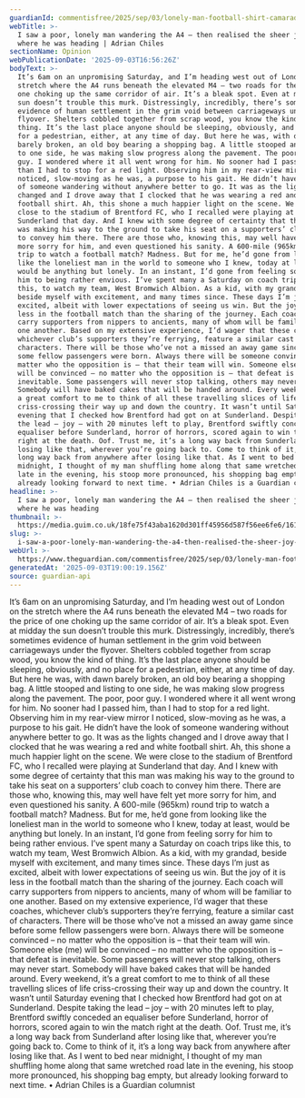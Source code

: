 ```yaml
---
guardianId: commentisfree/2025/sep/03/lonely-man-football-shirt-camaraderie
webTitle: >-
  I saw a poor, lonely man wandering the A4 – then realised the sheer joy of
  where he was heading | Adrian Chiles
sectionName: Opinion
webPublicationDate: '2025-09-03T16:56:26Z'
bodyText: >-
  It’s 6am on an unpromising Saturday, and I’m heading west out of London on the
  stretch where the A4 runs beneath the elevated M4 – two roads for the price of
  one choking up the same corridor of air. It’s a bleak spot. Even at midday the
  sun doesn’t trouble this murk. Distressingly, incredibly, there’s sometimes
  evidence of human settlement in the grim void between carriageways under the
  flyover. Shelters cobbled together from scrap wood, you know the kind of
  thing. It’s the last place anyone should be sleeping, obviously, and no place
  for a pedestrian, either, at any time of day. But here he was, with dawn
  barely broken, an old boy bearing a shopping bag. A little stooped and listing
  to one side, he was making slow progress along the pavement. The poor, poor
  guy. I wondered where it all went wrong for him. No sooner had I passed him,
  than I had to stop for a red light. Observing him in my rear-view mirror I
  noticed, slow-moving as he was, a purpose to his gait. He didn’t have the look
  of someone wandering without anywhere better to go. It was as the lights
  changed and I drove away that I clocked that he was wearing a red and white
  football shirt. Ah, this shone a much happier light on the scene. We were
  close to the stadium of Brentford FC, who I recalled were playing at
  Sunderland that day. And I knew with some degree of certainty that this man
  was making his way to the ground to take his seat on a supporters’ club coach
  to convey him there. There are those who, knowing this, may well have felt yet
  more sorry for him, and even questioned his sanity. A 600-mile (965km) round
  trip to watch a football match? Madness. But for me, he’d gone from looking
  like the loneliest man in the world to someone who I knew, today at least,
  would be anything but lonely. In an instant, I’d gone from feeling sorry for
  him to being rather envious. I’ve spent many a Saturday on coach trips like
  this, to watch my team, West Bromwich Albion. As a kid, with my grandad,
  beside myself with excitement, and many times since. These days I’m just as
  excited, albeit with lower expectations of seeing us win. But the joy of it is
  less in the football match than the sharing of the journey. Each coach will
  carry supporters from nippers to ancients, many of whom will be familiar to
  one another. Based on my extensive experience, I’d wager that these coaches,
  whichever club’s supporters they’re ferrying, feature a similar cast of
  characters. There will be those who’ve not a missed an away game since before
  some fellow passengers were born. Always there will be someone convinced – no
  matter who the opposition is – that their team will win. Someone else (me)
  will be convinced – no matter who the opposition is – that defeat is
  inevitable. Some passengers will never stop talking, others may never start.
  Somebody will have baked cakes that will be handed around. Every weekend, it’s
  a great comfort to me to think of all these travelling slices of life
  criss-crossing their way up and down the country. It wasn’t until Saturday
  evening that I checked how Brentford had got on at Sunderland. Despite taking
  the lead – joy – with 20 minutes left to play, Brentford swiftly conceded an
  equaliser before Sunderland, horror of horrors, scored again to win the match
  right at the death. Oof. Trust me, it’s a long way back from Sunderland after
  losing like that, wherever you’re going back to. Come to think of it, it’s a
  long way back from anywhere after losing like that. As I went to bed near
  midnight, I thought of my man shuffling home along that same wretched road
  late in the evening, his stoop more pronounced, his shopping bag empty, but
  already looking forward to next time. • Adrian Chiles is a Guardian columnist
headline: >-
  I saw a poor, lonely man wandering the A4 – then realised the sheer joy of
  where he was heading
thumbnail: >-
  https://media.guim.co.uk/18fe75f43aba1620d301ff45956d587f56ee6fe6/1612_923_4310_3448/500.jpg
slug: >-
  i-saw-a-poor-lonely-man-wandering-the-a4-then-realised-the-sheer-joy-of-where-he-was-heading-or-adrian-chiles
webUrl: >-
  https://www.theguardian.com/commentisfree/2025/sep/03/lonely-man-football-shirt-camaraderie
generatedAt: '2025-09-03T19:00:19.156Z'
source: guardian-api
---
```

It’s 6am on an unpromising Saturday, and I’m heading west out of London on the stretch where the A4 runs beneath the elevated M4 – two roads for the price of one choking up the same corridor of air. It’s a bleak spot. Even at midday the sun doesn’t trouble this murk. Distressingly, incredibly, there’s sometimes evidence of human settlement in the grim void between carriageways under the flyover. Shelters cobbled together from scrap wood, you know the kind of thing. It’s the last place anyone should be sleeping, obviously, and no place for a pedestrian, either, at any time of day. But here he was, with dawn barely broken, an old boy bearing a shopping bag. A little stooped and listing to one side, he was making slow progress along the pavement. The poor, poor guy. I wondered where it all went wrong for him. No sooner had I passed him, than I had to stop for a red light. Observing him in my rear-view mirror I noticed, slow-moving as he was, a purpose to his gait. He didn’t have the look of someone wandering without anywhere better to go. It was as the lights changed and I drove away that I clocked that he was wearing a red and white football shirt. Ah, this shone a much happier light on the scene. We were close to the stadium of Brentford FC, who I recalled were playing at Sunderland that day. And I knew with some degree of certainty that this man was making his way to the ground to take his seat on a supporters’ club coach to convey him there. There are those who, knowing this, may well have felt yet more sorry for him, and even questioned his sanity. A 600-mile (965km) round trip to watch a football match? Madness. But for me, he’d gone from looking like the loneliest man in the world to someone who I knew, today at least, would be anything but lonely. In an instant, I’d gone from feeling sorry for him to being rather envious. I’ve spent many a Saturday on coach trips like this, to watch my team, West Bromwich Albion. As a kid, with my grandad, beside myself with excitement, and many times since. These days I’m just as excited, albeit with lower expectations of seeing us win. But the joy of it is less in the football match than the sharing of the journey. Each coach will carry supporters from nippers to ancients, many of whom will be familiar to one another. Based on my extensive experience, I’d wager that these coaches, whichever club’s supporters they’re ferrying, feature a similar cast of characters. There will be those who’ve not a missed an away game since before some fellow passengers were born. Always there will be someone convinced – no matter who the opposition is – that their team will win. Someone else (me) will be convinced – no matter who the opposition is – that defeat is inevitable. Some passengers will never stop talking, others may never start. Somebody will have baked cakes that will be handed around. Every weekend, it’s a great comfort to me to think of all these travelling slices of life criss-crossing their way up and down the country. It wasn’t until Saturday evening that I checked how Brentford had got on at Sunderland. Despite taking the lead – joy – with 20 minutes left to play, Brentford swiftly conceded an equaliser before Sunderland, horror of horrors, scored again to win the match right at the death. Oof. Trust me, it’s a long way back from Sunderland after losing like that, wherever you’re going back to. Come to think of it, it’s a long way back from anywhere after losing like that. As I went to bed near midnight, I thought of my man shuffling home along that same wretched road late in the evening, his stoop more pronounced, his shopping bag empty, but already looking forward to next time. • Adrian Chiles is a Guardian columnist
